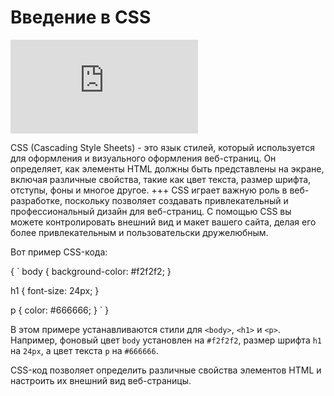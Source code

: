 # Введение в CSS

<div
  style={{
    position: "relative",
    paddingBottom: "56.25%",
    height: 0,
    marginBottom: 24,
    marginTop: 24,
  }}
>
  <iframe
    src="https://www.loom.com/embed/63e5bcbd1c2e4686a3ed2cb2c9ae383a?sid=50c05680-cc42-48a3-a197-fb65efa3f1c2"
    frameBorder="0"
    allowFullScreen
    webkitAllowFullScreen
    mozallowfullscreen
    style={{
      position: "absolute",
      top: 0,
      left: 0,
      width: "100%",
      height: "100%",
    }}
  ></iframe>
</div>

CSS (Cascading Style Sheets) - это язык стилей, который используется для оформления
и визуального оформления веб-страниц. Он определяет, как элементы HTML должны быть
представлены на экране, включая различные свойства, такие как цвет текста, размер
шрифта, отступы, фоны и многое другое.
+++
CSS играет важную роль в веб-разработке, поскольку позволяет создавать привлекательный и профессиональный дизайн для веб-страниц. С помощью CSS вы можете контролировать внешний вид и макет вашего сайта, делая его более привлекательным и пользовательски дружелюбным.

Вот пример CSS-кода:

<CodeEditor disabled lang="CSS">
{
`
body {
background-color: #f2f2f2;
}

h1 {
font-size: 24px;
}

p {
color: #666666;
}
`
}

</CodeEditor>

В этом примере устанавливаются стили для `<body>`, `<h1>` и `<p>`. Например, фоновый цвет `body` установлен на `#f2f2f2`, размер шрифта `h1` на `24px`, а цвет текста `p` на `#666666`.

CSS-код позволяет определить различные свойства элементов HTML и настроить их внешний вид веб-страницы.
